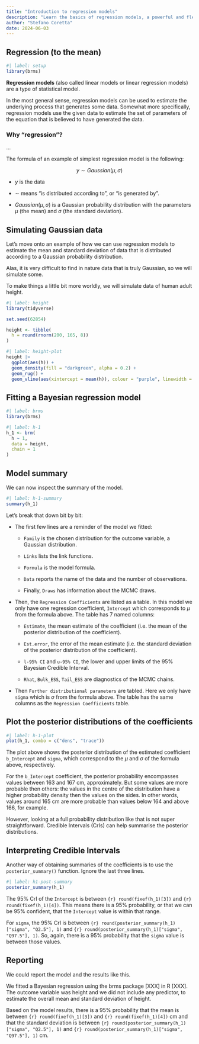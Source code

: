 ```yaml
---
title: "Introduction to regression models"
description: "Learn the basics of regression models, a powerful and flexible, yet simple, way of modelling data"
author: "Stefano Coretta"
date: 2024-06-03
---
```


## Regression (to the mean)

```r
#| label: setup
library(brms)
```

**Regression models** (also called linear models or linear regression models) are a type of statistical model.

In the most general sense, regression models can be used to estimate the underlying process that generates some data. Somewhat more specifically, regression models use the given data to estimate the set of parameters of the equation that is believed to have generated the data.

::: callout-note
### Why "regression"?

...
:::

The formula of an example of simplest regression model is the following:

$$
y \sim Gaussian(\mu, \sigma)
$$

-   $y$ is the data

-   $\sim$ means "is distributed according to", or "is generated by".

-   $Gaussian(\mu, \sigma)$ is a Gaussian probability distribution with the parameters $\mu$ (the mean) and $\sigma$ (the standard deviation).

## Simulating Gaussian data

Let's move onto an example of how we can use regression models to estimate the mean and standard deviation of data that is distributed according to a Gaussian probability distribution.

Alas, it is very difficult to find in nature data that is truly Gaussian, so we will simulate some.

To make things a little bit more worldly, we will simulate data of human adult height.

```r
#| label: height
library(tidyverse)

set.seed(62854)

height <- tibble(
  h = round(rnorm(200, 165, 8))
)
```



```r
#| label: height-plot
height |> 
  ggplot(aes(h)) +
  geom_density(fill = "darkgreen", alpha = 0.2) +
  geom_rug() +
  geom_vline(aes(xintercept = mean(h)), colour = "purple", linewidth = 1)
```

## Fitting a Bayesian regression model

```r
#| label: brms
library(brms)
```

```r
#| label: h-1
h_1 <- brm(
  h ~ 1,
  data = height,
  chain = 1
)
```

## Model summary

We can now inspect the summary of the model.

```r
#| label: h-1-summary
summary(h_1)
```

Let's break that down bit by bit:

-   The first few lines are a reminder of the model we fitted:

    -   `Family` is the chosen distribution for the outcome variable, a Gaussian distribution.

    -   `Links` lists the link functions.

    -   `Formula` is the model formula.

    -   `Data` reports the name of the data and the number of observations.

    -   Finally, `Draws` has information about the MCMC draws.

-   Then, the `Regression Coefficients` are listed as a table. In this model we only have one regression coefficient, `Intercept` which corresponds to $\mu$ from the formula above. The table has 7 named columns:

    -   `Estimate`, the mean estimate of the coefficient (i.e. the mean of the posterior distribution of the coefficient).

    -   `Est.error`, the error of the mean estimate (i.e. the standard deviation of the posterior distribution of the coefficient).

    -   `l-95% CI` and `u-95% CI`, the lower and upper limits of the 95% Bayesian Credible Interval.

    -   `Rhat`, `Bulk_ESS`, `Tail_ESS` are diagnostics of the MCMC chains.

-   Then `Further distributional parameters` are tabled. Here we only have `sigma` which is $\sigma$ from the formula above. The table has the same columns as the `Regression Coefficients` table.

## Plot the posterior distributions of the coefficients

```r
#| label: h-1-plot
plot(h_1, combo = c("dens", "trace"))
```

The plot above shows the posterior distribution of the estimated coefficient `b_Intercept` and `sigma`, which correspond to the $\mu$ and $\sigma$ of the formula above, respectively.

For the `b_Intercept` coefficient, the posterior probability encompasses values between 163 and 167 cm, approximately. But some values are more probable then others: the values in the centre of the distribution have a higher probability density then the values on the sides. In other words, values around 165 cm are more probable than values below 164 and above 166, for example.

However, looking at a full probability distribution like that is not super straightforward. Credible Intervals (CrIs) can help summarise the posterior distributions.

## Interpreting Credible Intervals

Another way of obtaining summaries of the coefficients is to use the `posterior_summary()` function. Ignore the last three lines.

```r
#| label: h1-post-summary
posterior_summary(h_1)
```

The 95% CrI of the `Intercept` is between `{r} round(fixef(h_1)[3])` and `{r} round(fixef(h_1)[4])`. This means there is a 95% probability, or that we can be 95% confident, that the `Intercept` value is within that range.

For `sigma`, the 95% CrI is between `{r} round(posterior_summary(h_1)["sigma", "Q2.5"], 1)` and `{r} round(posterior_summary(h_1)["sigma", "Q97.5"], 1)`. So, again, there is a 95% probability that the `sigma` value is between those values.

## Reporting

We could report the model and the results like this.

::: callout-tip
We fitted a Bayesian regression using the brms package [XXX] in R [XXX]. The outcome variable was height and we did not include any predictor, to estimate the overall mean and standard deviation of height.

Based on the model results, there is a 95% probability that the mean is between `{r} round(fixef(h_1)[3])` and `{r} round(fixef(h_1)[4])` cm and that the standard deviation is between `{r} round(posterior_summary(h_1)["sigma", "Q2.5"], 1)` and `{r} round(posterior_summary(h_1)["sigma", "Q97.5"], 1)` cm.
:::
